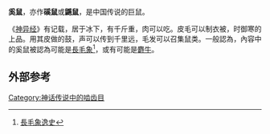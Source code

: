 '''奚鼠'''，亦作'''磎鼠'''或'''鼷鼠'''，是中国传说的巨鼠。

《[[神异经|神异经]]》有记载，居于冰下，有千斤重，肉可以吃。皮毛可以制衣被，时御寒的上品。用其皮做的鼓，声可以传到千里远，毛发可以召集鼠类。一般認為，內容中的奚鼠被認為可能是[[長毛象|長毛象]]<ref>[http://www.tccf.org.tw/old/magazine/maz19/vol19_m14.htm 長毛象逸史]</ref>，或有可能是[[麝牛|麝牛]]。

== 外部参考 ==
{{Reflist}}

[[Category:神话传说中的啮齿目|Category:神话传说中的啮齿目]]
